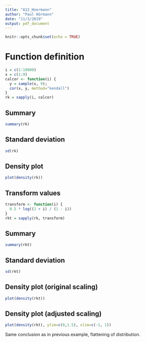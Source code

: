 ```yaml
---
title: "A12_Hoermann"
author: "Paul Hörmann"
date: "11/3/2019"
output: pdf_document
---
```


```r
knitr::opts_chunk$set(echo = TRUE)
```

# Function definition
```r
i = c(1:10000)
x = c(1:9)
calcor <- function(i) {
  y = sample(x, 9);
  cor(x, y, method="kendall")
}
rk = sapply(i, calcor)
```

## Summary
```r
summary(rk)
```
## Standard deviation
```r
sd(rk)
```

## Density plot
```r
plot(density(rk))
```

## Transform values
```r
transform <- function(i) {
  0.5 * log((1 + i) / (1 - i))
}
rkt = sapply(rk, transform)
```

## Summary
```r
summary(rkt)
```

## Standard deviation
```r
sd(rkt)
```

## Density plot (original scaling)
```r
plot(density(rkt))
```

## Density plot (adjusted scaling)
```r
plot(density(rkt), ylim=c(0,1.5), xlim=c(-1, 1))
```

Same conclusion as in previous example, flattening of distribution.
